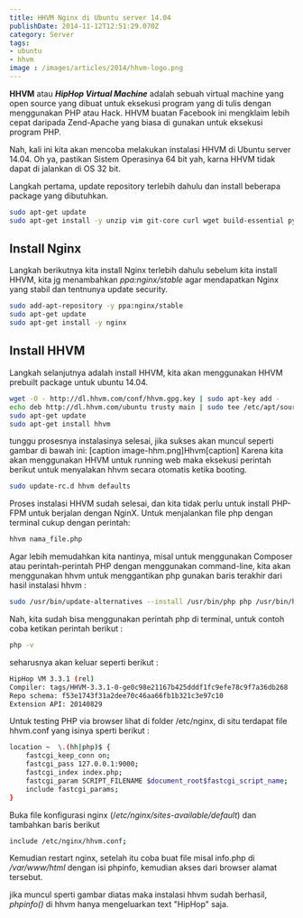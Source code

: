 ```yaml
---
title: HHVM Nginx di Ubuntu server 14.04
publishDate: 2014-11-12T12:51:29.070Z
category: Server
tags:
- ubuntu
- hhvm
image : /images/articles/2014/hhvm-logo.png
---
```


**HHVM** atau ***HipHop Virtual Machine*** adalah sebuah virtual machine yang open source yang dibuat untuk eksekusi program&nbsp;yang di tulis dengan menggunakan PHP atau Hack. HHVM buatan Facebook ini mengklaim lebih cepat daripada Zend-Apache yang biasa di gunakan untuk eksekusi program PHP.

Nah, kali ini kita akan mencoba melakukan instalasi HHVM di Ubuntu server 14.04. Oh ya, pastikan Sistem Operasinya 64 bit yah, karna HHVM tidak dapat di jalankan di OS 32 bit.

Langkah pertama, update repository terlebih dahulu dan install beberapa package yang dibutuhkan.
```bash
sudo apt-get update
sudo apt-get install -y unzip vim git-core curl wget build-essential python-software-properties
```

## Install Nginx

Langkah berikutnya kita install Nginx terlebih dahulu sebelum kita install HHVM, kita jg menambahkan *ppa:nginx/stable* agar mendapatkan Nginx yang stabil dan tentnunya update security.

```bash
sudo add-apt-repository -y ppa:nginx/stable
sudo apt-get update
sudo apt-get install -y nginx
```

## Install HHVM

Langkah selanjutnya adalah install HHVM, kita akan menggunakan HHVM prebuilt package untuk ubuntu 14.04.

```bash
wget -O - http://dl.hhvm.com/conf/hhvm.gpg.key | sudo apt-key add -
echo deb http://dl.hhvm.com/ubuntu trusty main | sudo tee /etc/apt/sources.list.d/hhvm.list
sudo apt-get update
sudo apt-get install hhvm
```
tunggu prosesnya instalasinya selesai, jika sukses akan muncul seperti gambar di bawah ini:
[caption image-hhm.png]Hhvm[caption]
Karena kita akan menggunakan HHVM untuk running web maka eksekusi perintah berikut untuk menyalakan hhvm secara otomatis ketika booting.
```bash
sudo update-rc.d hhvm defaults
```
Proses instalasi HHVM sudah selesai, dan kita tidak perlu untuk install PHP-FPM untuk berjalan dengan NginX. Untuk menjalankan file php dengan terminal cukup dengan perintah:
```bash
hhvm nama_file.php
```
Agar lebih memudahkan kita nantinya, misal untuk menggunakan Composer atau perintah-perintah PHP dengan menggunakan command-line, kita akan menggunakan hhvm untuk menggantikan php gunakan baris terakhir dari hasil instalasi hhvm :
```bash
sudo /usr/bin/update-alternatives --install /usr/bin/php php /usr/bin/hhvm 60
```

Nah, kita sudah bisa menggunakan perintah php di terminal, untuk contoh coba ketikan perintah berikut :
```bash
php -v
```
seharusnya akan keluar seperti berikut :
```bash
HipHop VM 3.3.1 (rel)
Compiler: tags/HHVM-3.3.1-0-ge0c98e21167b425dddf1fc9efe78c9f7a36db268
Repo schema: f53e1743f31a2dee70c46aa66fb1b321c3e97c10
Extension API: 20140829
```
Untuk testing PHP via browser lihat di folder /etc/nginx, di situ terdapat file hhvm.conf yang isinya sperti berikut :
```bash
location ~  \.(hh|php)$ {
	fastcgi_keep_conn on;
	fastcgi_pass 127.0.0.1:9000;
	fastcgi_index index.php;
	fastcgi_param SCRIPT_FILENAME $document_root$fastcgi_script_name;
	include fastcgi_params;
}
```
Buka file konfigurasi nginx (/*etc/nginx/sites-available/default*) dan tambahkan baris berikut 
```bash
include /etc/nginx/hhvm.conf;
```
Kemudian restart nginx, setelah itu coba buat file misal info.php di */var/www/html* dengan isi phpinfo, kemudian akses dari browser alamat tersebut.

jika muncul sperti gambar diatas maka instalasi hhvm sudah berhasil, *phpinfo()* di hhvm hanya mengeluarkan text "HipHop" saja.